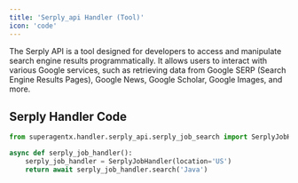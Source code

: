 ```yaml
---
title: 'Serply_api Handler (Tool)'
icon: 'code'
---
```


The Serply API is a tool designed for developers to access and manipulate search engine results programmatically.
It allows users to interact with various Google services, such as retrieving data from Google SERP (Search Engine
Results Pages), Google News, Google Scholar, Google Images, and more.

## Serply Handler Code
```python serply handler
from superagentx.handler.serply_api.serply_job_search import SerplyJobHandler

async def serply_job_handler():
    serply_job_handler = SerplyJobHandler(location='US')
    return await serply_job_handler.search('Java')
```
